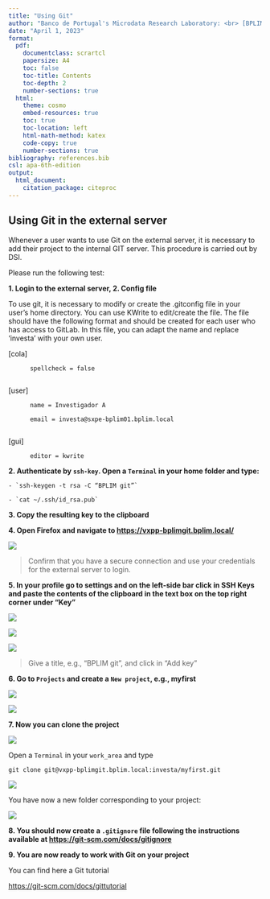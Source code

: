 ```yaml
---
title: "Using Git"
author: "Banco de Portugal's Microdata Research Laboratory: <br> [BPLIM](https://bplim.bportugal.pt/)"
date: "April 1, 2023"
format:
  pdf: 
    documentclass: scrartcl
    papersize: A4
    toc: false
    toc-title: Contents
    toc-depth: 2
    number-sections: true  
  html:
    theme: cosmo
    embed-resources: true
    toc: true
    toc-location: left
    html-math-method: katex
    code-copy: true
    number-sections: true
bibliography: references.bib
csl: apa-6th-edition
output:
  html_document:
    citation_package: citeproc
---
```



## Using Git in the external server

Whenever a user wants to use Git on the external server, it is necessary to add their project to the internal GIT server. This procedure is carried out by DSI.

Please run the following test:

**1.	Login to the external server, 2. Config file**

To use git, it is necessary to modify or create the .gitconfig file in your user's home directory. You can use KWrite to edit/create the file. The file should have the following format and should be created for each user who has access to GitLab. In this file, you can adapt the name and replace 'investa' with your own user.


  [cola]
  
          spellcheck = false
          
  [user]
  
          name = Investigador A
          
          email = investa@sxpe-bplim01.bplim.local
          
  [gui]
  
          editor = kwrite




**2.	Authenticate by `ssh-key`. Open a `Terminal` in your home folder and type:**

    - `ssh-keygen -t rsa -C “BPLIM git”`

    - `cat ~/.ssh/id_rsa.pub`
    
    

**3.	Copy the resulting key to the clipboard**



**4.	Open Firefox and navigate to [https://vxpp-bplimgit.bplim.local/](https://vxpp-bplimgit.bplim.local/)**


![](images/fig1.png)

> Confirm that you have a secure connection and use your credentials for the external server to login. 



**5.	In your profile go to settings and on the left-side bar click in SSH Keys and paste the contents of the clipboard in the text box on the top right corner under "Key"**

![](images/fig2.png)

![](images/fig3.png)

![](images/fig4.png)

> Give a title, e.g., "BPLIM git", and click in "Add key"




**6. Go to `Projects` and create a `New project`, e.g., myfirst**


![](images/fig5.png)


![](images/fig7.png)



**7. Now you can clone the project**


![](images/fig6.png)

Open a `Terminal` in your `work_area` and type

`git clone git@vxpp-bplimgit.bplim.local:investa/myfirst.git`


![](images/fig8.png)



You have now a new folder corresponding to your project:

![](images/fig9.png)



**8. You should now create a `.gitignore` file following the instructions available at [https://git-scm.com/docs/gitignore](https://git-scm.com/docs/gitignore)**



**9. You are now ready to work with Git on your project**

You can find here a Git tutorial

[https://git-scm.com/docs/gittutorial](https://git-scm.com/docs/gittutorial)


